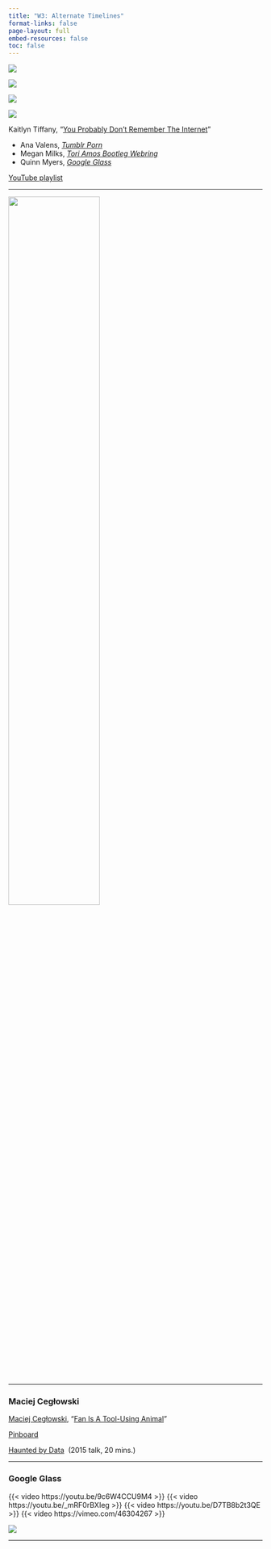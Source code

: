 ```yaml
---
title: "W3: Alternate Timelines"
format-links: false
page-layout: full
embed-resources: false
toc: false
---
```


::: {.column-screen-inset layout="[[24, -1, 24, -1, 24, -1, 24]]"}

![](../img/tumblrporn.gif)

![](../img/toriamos.gif)

![](../img/googleglass.gif)

![](../img/myspacescenequeens.gif)

:::

Kaitlyn Tiffany, “[You Probably Don’t Remember The Internet](https://canvas.emerson.edu/courses/1932613/files/145219877?wrap=1 "'Remember the Internet'_ An Encyclopedia of Online Life - The Atlantic.pdf")”

-   Ana Valens, [_Tumblr Porn_](http://www.instarbooks.com/books/tumblr-porn.html)
-   Megan Milks, [_Tori Amos Bootleg Webring_](http://www.instarbooks.com/books/tori-amos-bootleg-webring.html)
-   Quinn Myers, [_Google Glass_](http://www.instarbooks.com/books/google-glass.html)

[YouTube playlist](https://www.youtube.com/playlist?list=PL3uFXkpHLYM7Qmw6Bw1tdTG0Th7xhrVHF)

---

[![](../img/kaitlyn-tiffany.jpeg){width="60%" fig-align="left"}](https://us.macmillan.com/books/9780374539184/everythingineedigetfromyou)

---

### Maciej Cegłowski

[Maciej Cegłowski](https://idlewords.com/about.htm), "[Fan Is A Tool-Using Animal](https://idlewords.com/talks/fan_is_a_tool_using_animal.htm)"

[Pinboard](http://pinboard.in/)

[Haunted by Data](https://idlewords.com/talks/haunted_by_data.htm)  (2015 talk, 20 mins.)

---

### Google Glass

{{< video https://youtu.be/9c6W4CCU9M4 >}}
{{< video https://youtu.be/_mRF0rBXIeg >}}
{{< video https://youtu.be/D7TB8b2t3QE >}}
{{< video https://vimeo.com/46304267 >}}

[![](../img/insight.png){fig-align="left"}](https://www.explainxkcd.com/wiki/index.php/Category:Google_Glass)

---